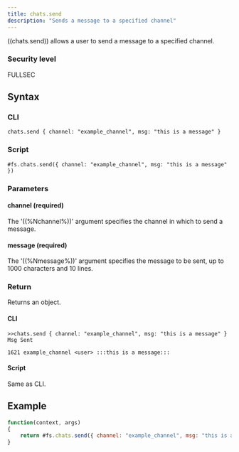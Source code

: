 ```yaml
---
title: chats.send
description: "Sends a message to a specified channel"
---
```


((chats.send)) allows a user to send a message to a specified channel.

### Security level

FULLSEC

## Syntax

### CLI

```
chats.send { channel: "example_channel", msg: "this is a message" }
```

### Script

```
#fs.chats.send({ channel: "example_channel", msg: "this is a message" })
```

### Parameters

#### channel (required)

The '((%Nchannel%))' argument specifies the channel in which to send a message.

#### message (required)

The '((%Nmessage%))' argument specifies the message to be sent, up to 1000 characters and 10 lines.

### Return

Returns an object.

#### CLI

```
>>chats.send { channel: "example_channel", msg: "this is a message" }
Msg Sent

1621 example_channel <user> :::this is a message:::
```

#### Script

Same as CLI.

## Example

```js
function(context, args)
{
	return #fs.chats.send({ channel: "example_channel", msg: "this is a message" })
}

```
